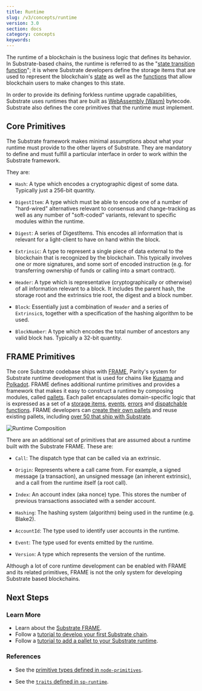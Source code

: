 ```yaml
---
title: Runtime
slug: /v3/concepts/runtime
version: 3.0 
section: docs
category: concepts
keywords:
---
```


The runtime of a blockchain is the business logic that defines its behavior. In Substrate-based
chains, the runtime is referred to as the
"[state transition function](/v3/getting-started/glossary#state-transition-function-stf)";
it is where Substrate developers define the storage items that are used to represent the
blockchain's [state](/v3/getting-started/glossary#state) as well as the
[functions](/v3/concepts/extrinsics) that allow blockchain users to make
changes to this state.

In order to provide its defining forkless runtime upgrade capabilities, Substrate uses runtimes that
are built as [WebAssembly (Wasm)](/v3/getting-started/glossary#webassembly-wasm)
bytecode. Substrate also defines the
core primitives that the runtime must
implement.

## Core Primitives

The Substrate framework makes minimal assumptions about what your runtime must provide to the other
layers of Substrate. They are mandatory to define and must fulfill a particular interface in order
to work within the Substrate framework.

They are:

- `Hash`: A type which encodes a cryptographic digest of some data. Typically just a 256-bit
  quantity.

- `DigestItem`: A type which must be able to encode one of a number of "hard-wired" alternatives
  relevant to consensus and change-tracking as well as any number of "soft-coded" variants, relevant
  to specific modules within the runtime.

- `Digest`: A series of DigestItems. This encodes all information that is relevant for a
  light-client to have on hand within the block.

- `Extrinsic`: A type to represent a single piece of data external to the blockchain that is
  recognized by the blockchain. This typically involves one or more signatures, and some sort of
  encoded instruction (e.g. for transferring ownership of funds or calling into a smart contract).

- `Header`: A type which is representative (cryptographically or otherwise) of all information
  relevant to a block. It includes the parent hash, the storage root and the extrinsics trie root,
  the digest and a block number.

- `Block`: Essentially just a combination of `Header` and a series of `Extrinsic`s, together with a
  specification of the hashing algorithm to be used.

- `BlockNumber`: A type which encodes the total number of ancestors any valid block has. Typically a
  32-bit quantity.

## FRAME Primitives

The core Substrate codebase ships with [FRAME](/v3/runtime/frame), Parity's system
for Substrate runtime development that is used for chains like
[Kusama](https://github.com/paritytech/polkadot/blob/master/runtime/kusama/src/lib.rs) and
[Polkadot](https://github.com/paritytech/polkadot/blob/master/runtime/polkadot/src/lib.rs). FRAME
defines additional runtime primitives and
provides a framework that makes it easy to construct a runtime by composing modules, called
[pallets](/v3/runtime/pallets). Each pallet encapsulates domain-specific logic that is expressed as a set of a
[storage items](/v3/runtime/storage), [events](/v3/runtime/events),
[errors](/v3/runtime/errors) and
[dispatchable functions](/v3/getting-started/glossary#dispatch). FRAME developers
can [create their own pallets](/v3/runtime/pallets) and reuse existing pallets,
including [over 50 that ship with Substrate](/v3/runtime/frame#prebuilt-pallets).

![Runtime Composition](../../../../src/images/docs/concepts/frame-runtime.png)

There are an additional set of primitives that are assumed about a runtime built with the Substrate
FRAME. These are:

- `Call`: The dispatch type that can be called via an extrinsic.

- `Origin`: Represents where a call came from. For example, a signed message (a transaction), an
  unsigned message (an inherent extrinsic), and a call from the runtime itself (a root call).

- `Index`: An account index (aka nonce) type. This stores the number of previous transactions
  associated with a sender account.

- `Hashing`: The hashing system (algorithm) being used in the runtime (e.g. Blake2).

- `AccountId`: The type used to identify user accounts in the runtime.

- `Event`: The type used for events emitted by the runtime.

- `Version`: A type which represents the version of the runtime.

Although a lot of core runtime development can be enabled with FRAME and
its related primitives, FRAME is not the only system for developing
Substrate based blockchains.

## Next Steps

### Learn More

- Learn about the [Substrate FRAME](/v3/runtime/frame).
- Follow a
  [tutorial to develop your first Substrate chain](/tutorials/v3/create-your-first-substrate-chain).
- Follow a [tutorial to add a pallet to your Substrate runtime](/tutorials/v3/add-a-pallet).

### References

- See the
  [primitive types defined in `node-primitives`](/rustdocs/latest/node_primitives/index.html).

- See the
  [`traits` defined in `sp-runtime`](/rustdocs/latest/sp_runtime/traits/index.html).
